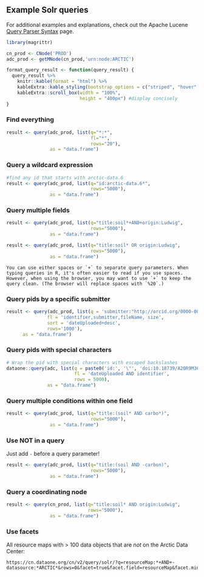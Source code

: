 ## Example Solr queries

For additional examples and explanations, check out the Apache Lucene [Query Parser Syntax](https://lucene.apache.org/core/2_9_4/queryparsersyntax.html) page.

```r
library(magrittr)

cn_prod <- CNode('PROD')
adc_prod <- getMNode(cn_prod,'urn:node:ARCTIC')

format_query_result <- function(query_result) {
  query_result %>% 
    knitr::kable(format = "html") %>% 
    kableExtra::kable_styling(bootstrap_options = c("striped", "hover", "condensed")) %>% 
    kableExtra::scroll_box(width = "100%",
                           height = "400px") #display concisely
}
```

### Find everything

```r
result <- query(adc_prod, list(q="*:*",
                               fl="*",
                               rows="20"),
                as = "data.frame")
```

### Query a wildcard expression 

```r
#find any id that starts with arctic-data.6
result <- query(adc_prod, list(q="id:arctic-data.6*",
                               rows="5000"),
                as = "data.frame")
```

### Query multiple fields 

```r
result <- query(adc_prod, list(q="title:soil*+AND+origin:Ludwig",
                               rows="5000"),
                as = "data.frame")
```

```r
result <- query(adc_prod, list(q="title:soil* OR origin:Ludwig",
                               rows="5000"),
                as = "data.frame")
```

```block
You can use either spaces or `+` to separate query parameters. When typing queries in R, it's often easier to read if you use spaces. However, when using the browser, you may want to use `+` to keep the query clean. (The browser will replace spaces with `%20`.)
```

### Query pids by a specific submitter

```r
result <- query(adc_prod, list(q = 'submitter:"http://orcid.org/0000-0003-4703-1974"',
               fl = 'identifier,submitter,fileName, size',
               sort = 'dateUploaded+desc',
               rows='1000'),
      as = "data.frame")
```

### Query pids with special characters 
```r
# Wrap the pid with special characters with escaped backslashes
dataone::query(adc, list(q = paste0('id:', '\"', 'doi:10.18739/A20R9M36V', '\"'),
                         fl = 'dateUploaded AND identifier',
                         rows = 5000),
               as = "data.frame")
```

### Query multiple conditions within one field

```r
result <- query(adc_prod, list(q="title:(soil* AND carbo*)",
                               rows="5000"),
                as = "data.frame") 
```

### Use NOT in a query

Just add `-` before a query parameter!

```r
result <- query(adc_prod, list(q="title:(soil AND -carbon)",
                               rows="5000"),
                as = "data.frame")
```

### Query a coordinating node

```r
result <- query(cn_prod, list(q="title:soil* AND origin:Ludwig",
                              rows="5000"),
                as = "data.frame")
```

### Use facets

All resource maps with > 100 data objects that are _not_ on the Arctic Data Center:

```
https://cn.dataone.org/cn/v2/query/solr/?q=resourceMap:*+AND+-datasource:*ARCTIC*&rows=0&facet=true&facet.field=resourceMap&facet.mincount=100
```
